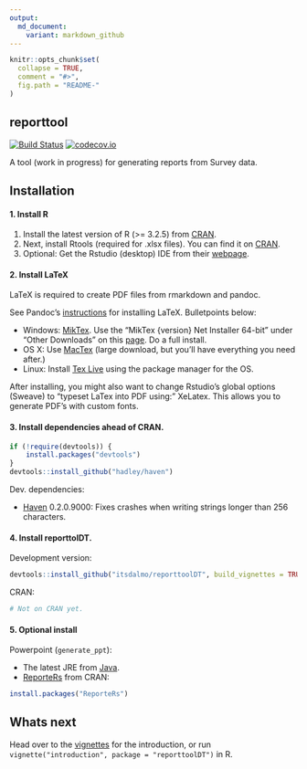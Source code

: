 ```yaml
---
output:
  md_document:
    variant: markdown_github
---
```


<!-- README.md is generated from README.Rmd. Please edit that file -->

```r
knitr::opts_chunk$set(
  collapse = TRUE,
  comment = "#>",
  fig.path = "README-"
)
```

## reporttool

[![Build Status](https://travis-ci.org/itsdalmo/reporttoolDT.svg?branch=master)](https://travis-ci.org/itsdalmo/reporttoolDT)
[![codecov.io](http://codecov.io/github/itsdalmo/reporttoolDT/coverage.svg?branch=master)](http://codecov.io/github/itsdalmo/reporttoolDT?branch=master)

A tool (work in progress) for generating reports from Survey data. 

## Installation

#### 1. Install R

1. Install the latest version of R (>= 3.2.5) from [CRAN](https://cran.r-project.org/).
2. Next, install Rtools (required for .xlsx files). You can find it on [CRAN](https://cran.r-project.org/bin/windows/Rtools/).
3. Optional: Get the Rstudio (desktop) IDE from their [webpage](https://www.rstudio.com/products/rstudio/download/).

#### 2. Install LaTeX

LaTeX is required to create PDF files from rmarkdown and pandoc. 

See Pandoc's [instructions](http://pandoc.org/installing.html) for installing LaTeX. Bulletpoints below:

- Windows: [MikTex](http://miktex.org/). Use the "MikTex {version} Net Installer 64-bit" under "Other Downloads" on this [page](http://miktex.org/download). Do a full install. 
- OS X: Use [MacTex](https://tug.org/mactex/) (large download, but you'll have everything you need after.)
- Linux: Install [Tex Live](http://www.tug.org/texlive/) using the package manager for the OS.

After installing, you might also want to change Rstudio's global options (Sweave) to "typeset LaTex into PDF using:" XeLatex. This allows you to generate PDF's with custom fonts.

#### 3. Install dependencies ahead of CRAN.

```R
if (!require(devtools)) {
	install.packages("devtools")
}
devtools::install_github("hadley/haven")
```

Dev. dependencies:

- [Haven](https://github.com/hadley/haven) 0.2.0.9000: Fixes crashes when writing strings longer than 256 characters.

#### 4. Install reporttolDT.

Development version:
```R
devtools::install_github("itsdalmo/reporttoolDT", build_vignettes = TRUE)
```

CRAN:
```R
# Not on CRAN yet.
```

#### 5. Optional install

Powerpoint (`generate_ppt`):

- The latest JRE from [Java](http://www.oracle.com/technetwork/java/javase/downloads/jre8-downloads-2133155.html).
- [ReporteRs](https://github.com/davidgohel/ReporteRs) from CRAN: 

```R
install.packages("ReporteRs")
```

## Whats next

Head over to the [vignettes](https://github.com/itsdalmo/reporttoolDT/tree/master/vignettes) for the introduction, or run `vignette("introduction", package = "reporttoolDT")` in R.
